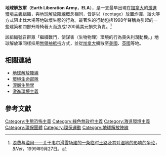 '''地球解放軍'''（'''Earth Liberation Army'''，'''ELA'''），是一支最早出現在[[加拿大|加拿大]]的[[激進環境主義|激進環境主義]]組織，與[[地球解放陣線|地球解放陣線]]概念相同，皆是以{{link-en|生態性破壞|Ecotage}}（ecotage）放置炸彈、縱火等方式阻止伐木場等地破壞生態的行為。最著名的行動包括1998年聲稱為引起{{tsl|en|Vail Ski Resort|韋爾滑雪場}}的一些建築和四部升降椅著火而造成1200萬美元損失負責。<ref>[https://archive.is/20120717145858/findarticles.com/p/articles/mi_m1571/is_36_15/ai_56063251 浪费与滥用——关于韦尔滑雪场建的一条临时土路及其对湿地的影响的争论]，''BNet''，1999年9月27日。</ref>

該組織號召群眾「繼續戰鬥，使謀害（生物物理）環境的行為喪失利潤動機。」地球解放軍同樣採用[[無領袖抵抗|無領袖抵抗]]方式，並從[[加拿大|加拿大]]擴散至[[美國|美國]]、[[英國|英國]]等地。

== 相關連結 ==
*[[地球解放陣線|地球解放陣線]]
*[[環境生命部隊|環境生命部隊]]
*[[深層生態學|深層生態學]]
*[[激進環境主義|激進環境主義]]

== 參考文獻 ==
{{reflist|2}}



[[Category:生態恐怖主義|Category:生態恐怖主義]]
[[Category:綠色無政府主義|Category:綠色無政府主義]]
[[Category:激進環境主義|Category:激進環境主義]]
[[Category:環保團體|Category:環保團體]]
[[Category:環保運動|Category:環保運動]]
[[Category:地球解放陣線|Category:地球解放陣線]]